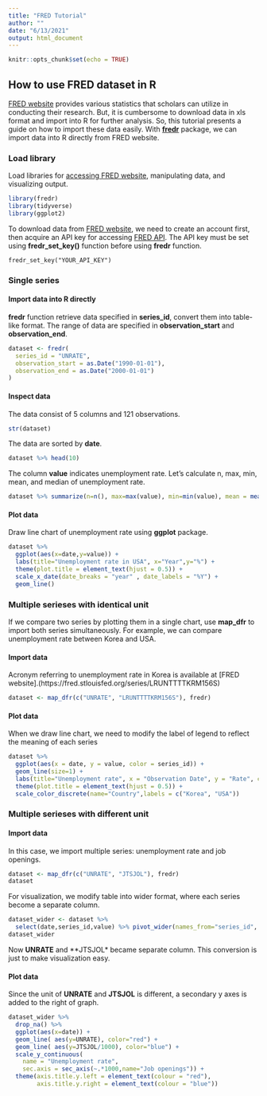 ```yaml
---
title: "FRED Tutorial"
author: ""
date: "6/13/2021"
output: html_document
---
```


```r
knitr::opts_chunk$set(echo = TRUE)
```

## How to use FRED dataset in R

[FRED website](https://fred.stlouisfed.org/) provides various statistics that scholars can utilize in conducting their research. But, it is cumbersome to download data in xls format and import into R for further analysis. So, this tutorial presents a guide on how to import these data easily. With [**fredr**](https://sboysel.github.io/fredr/index.html) package, we can import data into R directly from FRED website.

### Load library

Load libraries for [accessing FRED website](https://sboysel.github.io/fredr/index.html), manipulating data, and visualizing output.

```r
library(fredr)
library(tidyverse)
library(ggplot2)
```

To download data from [FRED website](https://fred.stlouisfed.org/), we need to create an account first, then acquire an API key for accessing [FRED API](https://fred.stlouisfed.org/docs/api/fred/). The API key must be set using **fredr_set_key()** function before using **fredr** function.

```
fredr_set_key("YOUR_API_KEY")
```

### Single series

#### Import data into R directly

**fredr** function retrieve data specified in **series_id**, convert them into table-like format. The range of data are specified in **observation_start** and **observation_end**.

```r
dataset <- fredr(
  series_id = "UNRATE",
  observation_start = as.Date("1990-01-01"),
  observation_end = as.Date("2000-01-01")
)
```

#### Inspect data

The data consist of 5 columns and 121 observations.

```r
str(dataset)
```

The data are sorted by **date**.

```r
dataset %>% head(10)
```

The column **value** indicates unemployment rate. Let's calculate n, max, min, mean, and median of unemployment rate.

```r
dataset %>% summarize(n=n(), max=max(value), min=min(value), mean = mean(value), median=median(value))
```

#### Plot data 

Draw line chart of unemployment rate using **ggplot** package.

```r
dataset %>%
  ggplot(aes(x=date,y=value)) +
  labs(title="Unemployment rate in USA", x="Year",y="%") +
  theme(plot.title = element_text(hjust = 0.5)) +
  scale_x_date(date_breaks = "year" , date_labels = "%Y") +
  geom_line()
```

### Multiple serieses with identical unit

If we compare two series by plotting them in a single chart, use **map_dfr** to import both series simultaneously. For example, we can compare unemployment rate between Korea and USA.

#### Import data

Acronym referring to unemployment rate in Korea is available at [FRED website].(https://fred.stlouisfed.org/series/LRUNTTTTKRM156S)

```r
dataset <- map_dfr(c("UNRATE", "LRUNTTTTKRM156S"), fredr)
```

#### Plot data

When we draw line chart, we need to modify the label of legend to reflect the meaning of each series

```r
dataset %>%
  ggplot(aes(x = date, y = value, color = series_id)) +
  geom_line(size=1) +
  labs(title="Unemployment rate", x = "Observation Date", y = "Rate", color = "Series") +
  theme(plot.title = element_text(hjust = 0.5)) +
  scale_color_discrete(name="Country",labels = c("Korea", "USA"))
```



### Multiple serieses with different unit

#### Import data

In this case, we import multiple series: unemployment rate and job openings.

```r
dataset <- map_dfr(c("UNRATE", "JTSJOL"), fredr)
dataset
```

For visualization, we modify table into wider format, where each series become a separate column.

```r
dataset_wider <- dataset %>%
  select(date,series_id,value) %>% pivot_wider(names_from="series_id", values_from="value")
dataset_wider
```

Now **UNRATE** and **JTSJOL* became separate column. This conversion is just to make visualization easy.

#### Plot data

Since the unit of **UNRATE** and **JTSJOL** is different, a secondary y axes is added to the right of graph.

```r
dataset_wider %>% 
  drop_na() %>%
  ggplot(aes(x=date)) +
  geom_line( aes(y=UNRATE), color="red") + 
  geom_line( aes(y=JTSJOL/1000), color="blue") + 
  scale_y_continuous(
    name = "Unemployment rate",
    sec.axis = sec_axis(~.*1000,name="Job openings")) +
  theme(axis.title.y.left = element_text(colour = "red"),
        axis.title.y.right = element_text(colour = "blue"))
```